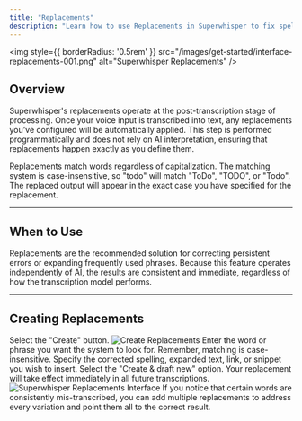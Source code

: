 ```yaml
---
title: "Replacements"
description: "Learn how to use Replacements in Superwhisper to fix spelling, expand snippets, or inject links. This feature ensures that your most frequent corrections and expansions are handled efficiently and consistently."
---
```


<img
  style={{ borderRadius: '0.5rem' }}
  src="/images/get-started/interface-replacements-001.png"
  alt="Superwhisper Replacements"
/>

## Overview

Superwhisper's replacements operate at the post-transcription stage of processing. Once your voice input is transcribed into text, any replacements you’ve configured will be automatically applied. This step is performed programmatically and does not rely on AI interpretation, ensuring that replacements happen exactly as you define them.

<Info>
Replacements match words regardless of capitalization. The matching system is case-insensitive, so "todo" will match "ToDo", "TODO", or "Todo". The replaced output will appear in the exact case you have specified for the replacement.
</Info>

---
## When to Use

Replacements are the recommended solution for correcting persistent errors or expanding frequently used phrases. Because this feature operates independently of AI, the results are consistent and immediate, regardless of how the transcription model performs.

---
## Creating Replacements

<Steps>
  <Step title="Create">
    Select the "Create" button.
    <img
  style={{ borderRadius: '0.5rem' }}
  src="/images/get-started/interface-replacements-002.png"
  alt="Create Replacements"
/>
  </Step>
  <Step title="Define the Original Text">
    Enter the word or phrase you want the system to look for. Remember, matching is case-insensitive.
  </Step>
  <Step title="Set the Replacement">
    Specify the corrected spelling, expanded text, link, or snippet you wish to insert.
  </Step>
  <Step title="Save">
    Select the "Create & draft new" option. Your replacement will take effect immediately in all future transcriptions.
        <img
  style={{ borderRadius: '0.5rem' }}
  src="/images/get-started/interface-replacements-003.png"
  alt="Superwhisper Replacements Interface"
/>
  </Step>
</Steps>

<Check>
If you notice that certain words are consistently mis-transcribed, you can add multiple replacements to address every variation and point them all to the correct result.
</Check>